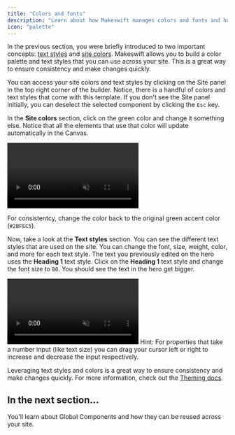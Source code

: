 ```yaml
---
title: "Colors and fonts"
description: "Learn about how Makeswift manages colors and fonts and how to use them in your site."
icon: "palette"
---
```


In the previous section, you were briefly introduced to two important concepts: [text styles](/product/site/text-styles) and [site colors](/product/site/colors). Makeswift allows you to build a color palette and text styles that you can use across your site. This is a great way to ensure consistency and make changes quickly.

You can access your site colors and text styles by clicking on the Site panel in the top right corner of the builder. Notice, there is a handful of colors and text styles that come with this template. If you don't see the Site panel initially, you can deselect the selected component by clicking the `Esc` key.

In the **Site colors** section, click on the green color and change it something else. Notice that all the elements that use that color will update automatically in the Canvas.

<Frame>
  <video
    autoPlay
    muted
    loop
    playsInline
    title="Components and properties"
    className="w-full aspect-video"
    src="/images/quickstart/site-colors.mp4"
  ></video>
</Frame>

For consistentcy, change the color back to the original green accent color (`#2BFEC5`).

Now, take a look at the **Text styles** section. You can see the different text styles that are used on the site. You can change the font, size, weight, color, and more for each text style. The text you previously edited on the hero uses the **Heading 1** text style. Click on the **Heading 1** text style and change the font size to `80`. You should see the text in the hero get bigger.

<Frame>
  <video
    autoPlay
    muted
    loop
    playsInline
    title="Components and properties"
    className="w-full aspect-video"
    src="/images/quickstart/text-styles.mp4"
  ></video>
</Frame>

<Note>
  Hint: For properties that take a number input (like text size) you can drag
  your cursor left or right to increase and decrease the input respectively.
</Note>

Leveraging text styles and colors is a great way to ensure consistency and make changes quickly. For more information, check out the [Theming docs](/product/theming).

## In the next section...

You'll learn about Global Components and how they can be reused across your site.
